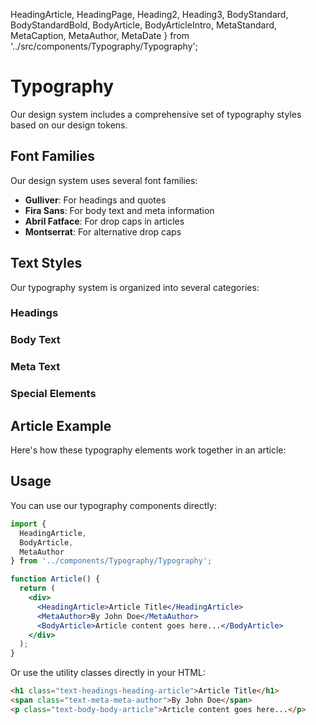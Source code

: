   HeadingArticle, HeadingPage, Heading2, Heading3,
  BodyStandard, BodyStandardBold, BodyArticle, BodyArticleIntro,
  MetaStandard, MetaCaption, MetaAuthor, MetaDate
} from '../src/components/Typography/Typography';

<Meta title="General/Typography" />

# Typography

Our design system includes a comprehensive set of typography styles based on our design tokens.

## Font Families

Our design system uses several font families:
- **Gulliver**: For headings and quotes
- **Fira Sans**: For body text and meta information
- **Abril Fatface**: For drop caps in articles
- **Montserrat**: For alternative drop caps

## Text Styles

Our typography system is organized into several categories:

### Headings

<Canvas>
  <Story id="components-typography--headings" />
</Canvas>

### Body Text

<Canvas>
  <Story id="components-typography--body-text" />
</Canvas>

### Meta Text

<Canvas>
  <Story id="components-typography--meta-text" />
</Canvas>

### Special Elements

<Canvas>
  <Story id="components-typography--special-elements" />
</Canvas>

## Article Example

Here's how these typography elements work together in an article:

<Canvas>
  <Story id="components-typography--article-example" />
</Canvas>

## Usage

You can use our typography components directly:

```jsx
import {
  HeadingArticle,
  BodyArticle,
  MetaAuthor
} from '../components/Typography/Typography';

function Article() {
  return (
    <div>
      <HeadingArticle>Article Title</HeadingArticle>
      <MetaAuthor>By John Doe</MetaAuthor>
      <BodyArticle>Article content goes here...</BodyArticle>
    </div>
  );
}
```

Or use the utility classes directly in your HTML:

```html
<h1 class="text-headings-heading-article">Article Title</h1>
<span class="text-meta-meta-author">By John Doe</span>
<p class="text-body-body-article">Article content goes here...</p>
```
